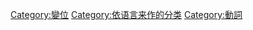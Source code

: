{{wiktionarycat|type=verbs in different languages|category=Verbs by language}}
[[Category:變位|Category:變位]]
[[Category:依语言来作的分类|Category:依语言来作的分类]]
[[Category:動詞|Category:動詞]]